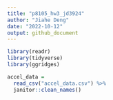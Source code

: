 ```yaml
---
title: "p8105_hw3_jd3924"
author: "Jiahe Deng"
date: "2022-10-12"
output: github_document
---
```


```r
library(readr)
library(tidyverse)
library(ggridges)
```
```r
accel_data =
  read_csv("accel_data.csv") %>%
  janitor::clean_names()
  
```



